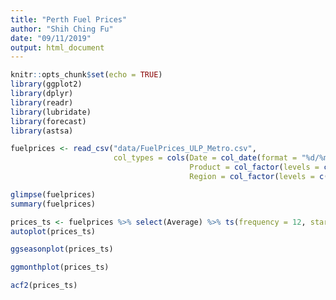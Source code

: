 ```yaml
---
title: "Perth Fuel Prices"
author: "Shih Ching Fu"
date: "09/11/2019"
output: html_document
---
```


```r
knitr::opts_chunk$set(echo = TRUE)
library(ggplot2)
library(dplyr)
library(readr)
library(lubridate)
library(forecast)
library(astsa)

```


```r
fuelprices <- read_csv("data/FuelPrices_ULP_Metro.csv", 
                       col_types = cols(Date = col_date(format = "%d/%m/%Y"), 
                                        Product = col_factor(levels = c("ULP")), 
                                        Region = col_factor(levels = c("Metro"))))
```


```r
glimpse(fuelprices)
summary(fuelprices)

```


```r
prices_ts <- fuelprices %>% select(Average) %>% ts(frequency = 12, start = c(2001,1))
autoplot(prices_ts)
```

```r
ggseasonplot(prices_ts)
```

```r
ggmonthplot(prices_ts)
```


```r

acf2(prices_ts)
```

